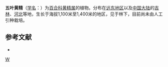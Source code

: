 {{Speciesbox
| genus = Polygonatum
| species = acuminatifolium
| authority = Kom.
}}

'''五叶黄精'''（[[学名|学名]]：{{lang|la|''Polygonatum acuminatifolium''}}）为[[百合科|百合科]][[黄精属|黄精属]]的植物。分布在[[远东地区|远东地区]]以及[[中国大陆|中国大陆]]的[[吉林|吉林]]、[[河北|河北]]等地，生长于海拔1,100米至1,400米的地区，见于林下，目前尚未由人工引种栽培。

== 参考文献 ==
<div class="references-small">
* {{cite web| url =http://www.bioinfo.cn/db05/KmzwSpecies.php?action=view&id=5597| title =五叶黄精| work =《中国高等植物数据库全库》| publisher =中国科学院微生物研究所| author =昆明植物研究所| accessdate =2009-02-24| deadurl =yes| archiveurl =https://web.archive.org/web/20160305051030/http://www.bioinfo.cn/db05/KmzwSpecies.php?action=view&id=5597| archivedate =2016-03-05}}
</div>
{{Taxonbar|from=Q10881611}}

[[Category:黄精属|W]]